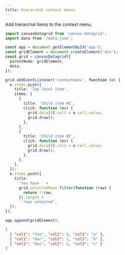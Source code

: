 ```yaml
---
title: Hierarchal context menus
---
```



Add hierarchal items to the context menu.

<SandpackEditor>

```ts
import canvasDatagrid from 'canvas-datagrid';
import data from '/data.json';

const app = document.getElementById('app');
const gridElement = document.createElement('div');
const grid = canvasDatagrid({
  parentNode: gridElement,
  data,
});

grid.addEventListener('contextmenu', function (e) {
  e.items.push({
    title: 'Top level item',
    items: [
      {
        title: 'Child item #1',
        click: function (ev) {
          grid.data[0].col1 = e.cell.value;
          grid.draw();
        },
      },
      {
        title: 'Child item #2',
        click: function (ev) {
          grid.data[0].col1 = e.cell.value;
          grid.draw();
        },
      },
    ],
  });
  e.items.push({
    title:
      'You have ' +
      grid.selectedRows.filter(function (row) {
        return !!row;
      }).length +
      ' rows selected',
  });
});

app.append(gridElement);
```

```json data.json
[
  { "col1": "foo", "col2": 0, "col3": "a" },
  { "col1": "bar", "col2": 1, "col3": "b" },
  { "col1": "baz", "col2": 2, "col3": "c" }
]
```

</SandpackEditor>
